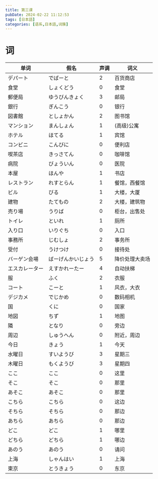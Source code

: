 ```yaml
---
title: 第三课
pubDate: 2024-02-22 11:12:53
tags: [日本語]
categories: [语系,日本語,词簇]
---
```

# 词
|     单词              |     假名                  |     声调    |     词义             |
|-----------------------|---------------------------|-------------|-----------------------|
|     デパート          |     でぱーと              |     2       |     百货商店          |
|     食堂              |     しょくどう            |     0       |     食堂              |
|     郵便局            |     ゆうびんきょく        |     3       |     邮局              |
|     銀行              |     ぎんこう              |     0       |     银行              |
|     図書館            |     としょかん            |     2       |     图书馆            |
|     マンション        |     まんしょん            |     1       |     (高级)公寓       |
|     ホテル            |     ほてる                |     1       |     宾馆              |
|     コンビニ          |     こんびに              |     0       |     便利店            |
|     喫茶店            |     きっさてん            |     0       |     咖啡馆            |
|     病院              |     びょういん            |     0       |     医院              |
|     本屋              |     ほんや                |     1       |     书店              |
|     レストラン        |     れすとらん            |     1       |     餐馆，西餐馆      |
|     ビル              |     びる                  |     1       |     大楼，大厦        |
|     建物              |     たてもの              |     2       |     大楼，建筑物      |
|     売り場            |     うりば                |     0       |     柜台，出售处      |
|     トイレ            |     といれ                |     1       |     厕所              |
|     入り口            |     いりぐち              |     0       |     入口              |
|     事務所            |     じむしょ              |     2       |     事务所            |
|     受付              |     うけつけ              |     0       |     接待处            |
|     バーゲン会場      |     ばーげんかいじょう    |     5       |     降价处理大卖场    |
|     エスカレーター    |     えすかれーたー        |     4       |     自动扶梯          |
|     服                |     ふく                  |     2       |     衣服              |
|     コート            |     こーと                |     1       |     风衣，大衣        |
|     デジカメ　        |     でじかめ              |     0       |     数码相机          |
|     国                |     くに                  |     0       |     国家              |
|     地図              |     ちず                  |     1       |     地图              |
|     隣                |     となり                |     0       |     旁边              |
|     周辺              |     しゅうへん            |     0       |     附近，周边        |
|     今日              |     きょう                |     1       |     今天              |
|     水曜日            |     すいようび            |     3       |     星期三            |
|     木曜日            |     もくようび            |     3       |     星期四            |
|     ここ              |     ここ                  |     0       |     这里              |
|     そこ              |     そこ                  |     0       |     那里              |
|     あそこ            |     あそこ                |     0       |     那里              |
|     こちら            |     こちら                |     0       |     这边              |
|     そちら            |     そちら                |     0       |     那边              |
|     あちら            |     あちら                |     0       |     那边              |
|     どこ              |     どこ                  |     1       |     哪里              |
|     どちら            |     どちら                |     1       |     哪边              |
|     あのう            |     あのう                |     0       |     请问              |
|     上海              |     しゃんはい            |     1       |     上海              |
|     東京              |     とうきょう            |     0       |     东京              |
